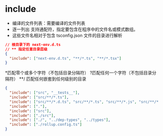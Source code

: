 # include

- 编译的文件列表：需要编译的文件列表
- 逐一列出 支持通配符，指定要包含在程序中的文件名或模式数组。
- 这些文件名相对于包含 tsconfig.json 文件的目录进行解析

```json
// 根目录下的 next-env.d.ts
// ** 指定任意目录层级
{
  "include": ["next-env.d.ts", "**/*.ts", "**/*.tsx"]
}
```

\*匹配零个或多个字符（不包括目录分隔符）
?匹配任何一个字符（不包括目录分隔符）
\*\*/ 匹配任何嵌套到任何级别的目录

```json
{
  "include": ["src", "__tests__"],
  "include": ["src/**/*.ts"],
  "include": ["src/**/*.d.ts", "src/**/*.ts", "src/**/*.js", "src/**/*.svelte"],
  "include": ["."],
  "include": ["src"],
  "include": ["./src"],
  "include": ["./", "../dep-types", "../types"],
  "include": ["./rollup.config.ts"]
}
```
